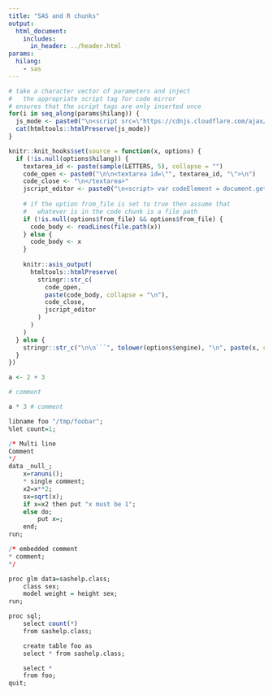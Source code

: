 ```yaml
---
title: "SAS and R chunks"
output: 
  html_document:
    includes:
      in_header: ../header.html
params:
  hilang:
    - sas
---
```


```r
# take a character vector of parameters and inject
#   the appropriate script tag for code mirror
# ensures that the script tags are only inserted once
for(i in seq_along(params$hilang)) {
  js_mode <- paste0("\n<script src=\"https://cdnjs.cloudflare.com/ajax/libs/codemirror/5.31.0/mode/", tolower(params$hilang[i]), "/", tolower(params$hilang[i]), ".min.js\"></script>\n")
  cat(htmltools::htmlPreserve(js_mode))
}
```

```r
knitr::knit_hooks$set(source = function(x, options) {
  if (!is.null(options$hilang)) {
    textarea_id <- paste(sample(LETTERS, 5), collapse = "")
    code_open <- paste0("\n\n<textarea id=\"", textarea_id, "\">\n")
    code_close <- "\n</textarea>"
    jscript_editor <- paste0("\n<script> var codeElement = document.getElementById(\"", textarea_id, "\"); var editor = null; if (null != codeElement) { editor = CodeMirror.fromTextArea(codeElement, { lineNumbers: true, readOnly: true, viewportMargin: Infinity, mode: 'text/x-", tolower(options$hilang), "' }); } </script>\n")
    
    # if the option from_file is set to true then assume that
    #   whatever is in the code chunk is a file path
    if (!is.null(options$from_file) && options$from_file) {
      code_body <- readLines(file.path(x))   
    } else {
      code_body <- x
    }
    
    knitr::asis_output(
      htmltools::htmlPreserve(
        stringr::str_c(
          code_open,
          paste(code_body, collapse = "\n"),
          code_close,
          jscript_editor
        )
      )
    )
  } else {
    stringr::str_c("\n\n```", tolower(options$engine), "\n", paste(x, collapse = "\n", "\n```\n\n"))
  }
})
```


```r
a <- 2 + 3

# comment

a * 3 # comment
```

```r
libname foo "/tmp/foobar";
%let count=1;

/* Multi line
Comment
*/
data _null_;
    x=ranuni();
    * single comment;
    x2=x**2;
    sx=sqrt(x);
    if x=x2 then put "x must be 1";
    else do;
        put x=;
    end;
run;

/* embedded comment
* comment;
*/

proc glm data=sashelp.class;
    class sex;
    model weight = height sex;
run;

proc sql;
    select count(*)
    from sashelp.class;

    create table foo as
    select * from sashelp.class;

    select *
    from foo;
quit;
```